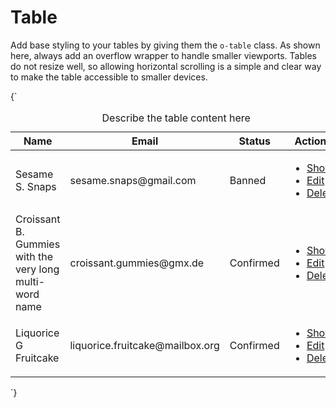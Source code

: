 
<Meta title="UI/Data/Table" />

# Table

Add base styling to your tables by giving them the `o-table` class. As shown here, always add an overflow wrapper to handle smaller viewports. Tables do not resize well, so allowing horizontal scrolling is a simple and clear way to make the table accessible to smaller devices.

<Canvas>
  <Story name="Table">
    {`
      <div class="a-card u-padding-0 u-overflow--x">
        <table class="o-table u-h6">
          <caption class="u-sr-only">Describe the table content here</caption>
          <thead>
            <tr>
              <th scope="col">Name</th>
              <th scope="col">Email</th>
              <th scope="col">Status</th>
              <th scope="col"><span class="u-sr-only">Actions</span></th>
            </tr>
          </thead>
          <tbody>
            <tr>
              <td>Sesame S. Snaps</td>
              <td>sesame.snaps@gmail.com</td>
              <td><span class="a-badge a-badge--danger">Banned</span></td>
              <td class="o-table__actions u-text--right">
                <ul class="a-list-reset u-flex u-flex--inline">
                  <li class="u-margin-xs--right">
                    <a href="/" class="a-button a-button--ui a-button--small">Show</a>
                  </li>
                  <li class="u-margin-xs--right">
                    <a href="/" class="a-button a-button--ui a-button--small">Edit</a>
                  </li>
                  <li>
                    <a href="/" class="a-button a-button--ui a-button--danger a-button--small">Delete</a>
                  </li>
                </ul>
              </td>
            </tr>
            <tr>
              <td>Croissant B. Gummies with the very long multi-word name</td>
              <td>croissant.gummies@gmx.de</td>
              <td><span class="a-badge a-badge--positive">Confirmed</span></td>
              <td class="o-table__actions u-text--right">
                <ul class="a-list-reset u-flex u-flex--inline">
                  <li class="u-margin-xs--right">
                    <a href="/" class="a-button a-button--ui a-button--small">Show</a>
                  </li>
                  <li class="u-margin-xs--right">
                    <a href="/" class="a-button a-button--ui a-button--small">Edit</a>
                  </li>
                  <li>
                    <a href="/" class="a-button a-button--ui a-button--danger a-button--small">Delete</a>
                  </li>
                </ul>
              </td>
            </tr>
            <tr>
              <td>Liquorice G Fruitcake</td>
              <td>liquorice.fruitcake@mailbox.org</td>
              <td><span class="a-badge a-badge--positive">Confirmed</span></td>
              <td class="o-table__actions u-text--right">
                <ul class="a-list-reset u-flex u-flex--inline">
                  <li class="u-margin-xs--right">
                    <a href="/" class="a-button a-button--ui a-button--small">Show</a>
                  </li>
                  <li class="u-margin-xs--right">
                    <a href="/" class="a-button a-button--ui a-button--small">Edit</a>
                  </li>
                  <li>
                    <a href="/" class="a-button a-button--ui a-button--danger a-button--small">Delete</a>
                  </li>
                </ul>
              </td>
            </tr>
          </tbody>
        </table>
      </div>
    `}
  </Story>
</Canvas>
